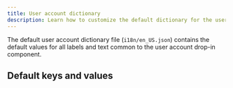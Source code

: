 ```yaml
---
title: User account dictionary
description: Learn how to customize the default dictionary for the user account drop-in component.
---
```



The default user account dictionary file (`i18n/en_US.json`) contains the default values for all labels and text common to the user account drop-in component.

## Default keys and values

<CodeInclude code={dictionary} title="en_US.json" lang="ts" />
